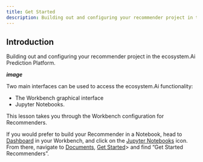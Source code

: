 ```yaml
---
title: Get Started
description: Building out and configuring your recommender project in the ecosystem.Ai Prediction Platform
---
```


## Introduction
Building out and configuring your recommender project in the ecosystem.Ai Prediction Platform. 

***image***

Two main interfaces can be used to access the ecosystem.Ai functionality: 
- The Workbench graphical interface
- Jupyter Notebooks. 

This lesson takes you through the Workbench configuration for Recommenders.

If you would prefer to build your Recommender in a Notebook, head to <u>Dashboard</u> in your Workbench, and click on the <u>Jupyter Notebooks</u> icon. From there, navigate to <u>Documents</u>, <u>Get Started</u>> and find “Get Started Recommenders”.
